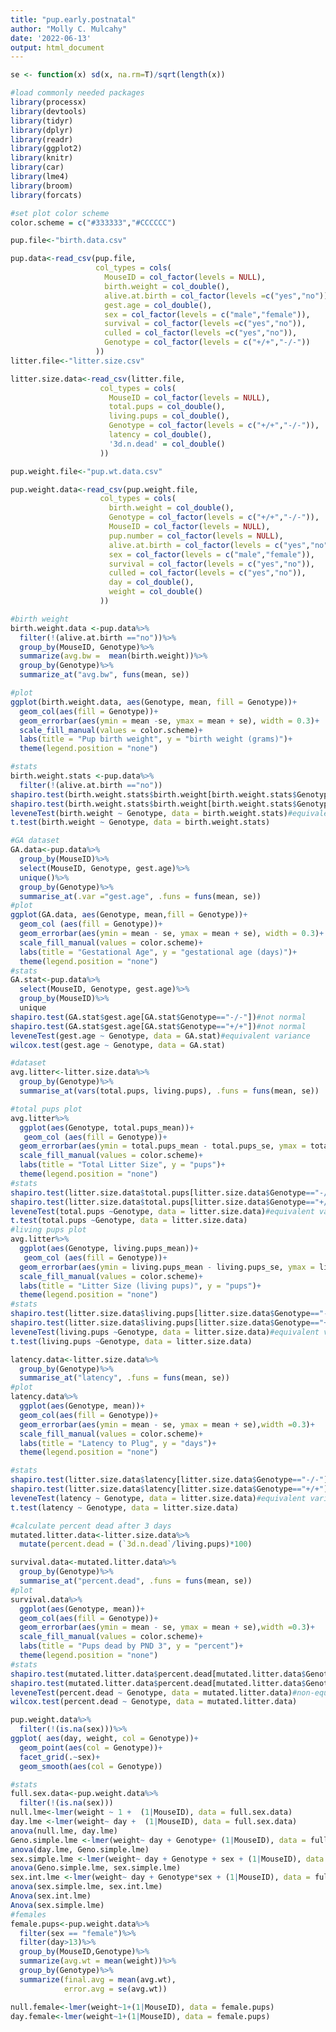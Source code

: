 ```yaml
---
title: "pup.early.postnatal"
author: "Molly C. Mulcahy"
date: '2022-06-13'
output: html_document
---
```


```r

se <- function(x) sd(x, na.rm=T)/sqrt(length(x))

#load commonly needed packages
library(processx)
library(devtools)
library(tidyr)
library(dplyr)
library(readr)
library(ggplot2)
library(knitr)
library(car)
library(lme4)
library(broom)
library(forcats)

#set plot color scheme
color.scheme = c("#333333","#CCCCCC")
```


```r
pup.file<-"birth.data.csv"

pup.data<-read_csv(pup.file,
                   col_types = cols(
                     MouseID = col_factor(levels = NULL),
                     birth.weight = col_double(),
                     alive.at.birth = col_factor(levels =c("yes","no")),
                     gest.age = col_double(),
                     sex = col_factor(levels = c("male","female")),
                     survival = col_factor(levels =c("yes","no")),
                     culled = col_factor(levels =c("yes","no")),
                     Genotype = col_factor(levels = c("+/+","-/-"))
                   ))
litter.file<-"litter.size.csv"

litter.size.data<-read_csv(litter.file,
                    col_types = cols(
                      MouseID = col_factor(levels = NULL),
                      total.pups = col_double(),
                      living.pups = col_double(),
                      Genotype = col_factor(levels = c("+/+","-/-")),
                      latency = col_double(),
                      '3d.n.dead' = col_double()
                    ))

pup.weight.file<-"pup.wt.data.csv"

pup.weight.data<-read_csv(pup.weight.file,
                    col_types = cols(
                      birth.weight = col_double(),
                      Genotype = col_factor(levels = c("+/+","-/-")),
                      MouseID = col_factor(levels = NULL),
                      pup.number = col_factor(levels = NULL),
                      alive.at.birth = col_factor(levels = c("yes","no")),
                      sex = col_factor(levels = c("male","female")),
                      survival = col_factor(levels = c("yes","no")),
                      culled = col_factor(levels = c("yes","no")),
                      day = col_double(),
                      weight = col_double()
                    ))
```


```r
#birth weight
birth.weight.data <-pup.data%>%
  filter(!(alive.at.birth =="no"))%>%
  group_by(MouseID, Genotype)%>%
  summarize(avg.bw =  mean(birth.weight))%>%
  group_by(Genotype)%>%
  summarize_at("avg.bw", funs(mean, se))

#plot
ggplot(birth.weight.data, aes(Genotype, mean, fill = Genotype))+
  geom_col(aes(fill = Genotype))+
  geom_errorbar(aes(ymin = mean -se, ymax = mean + se), width = 0.3)+
  scale_fill_manual(values = color.scheme)+
  labs(title = "Pup birth weight", y = "birth weight (grams)")+
  theme(legend.position = "none")

#stats
birth.weight.stats <-pup.data%>%
  filter(!(alive.at.birth =="no"))
shapiro.test(birth.weight.stats$birth.weight[birth.weight.stats$Genotype=="-/-"])#normal
shapiro.test(birth.weight.stats$birth.weight[birth.weight.stats$Genotype=="+/+"])#normal
leveneTest(birth.weight ~ Genotype, data = birth.weight.stats)#equivalent variance
t.test(birth.weight ~ Genotype, data = birth.weight.stats)
```


```r
#GA dataset 
GA.data<-pup.data%>%
  group_by(MouseID)%>%
  select(MouseID, Genotype, gest.age)%>%
  unique()%>%
  group_by(Genotype)%>%
  summarise_at(.var ="gest.age", .funs = funs(mean, se))
#plot
ggplot(GA.data, aes(Genotype, mean,fill = Genotype))+
  geom_col (aes(fill = Genotype))+
  geom_errorbar(aes(ymin = mean - se, ymax = mean + se), width = 0.3)+
  scale_fill_manual(values = color.scheme)+
  labs(title = "Gestational Age", y = "gestational age (days)")+
  theme(legend.position = "none")
#stats
GA.stat<-pup.data%>%
  select(MouseID, Genotype, gest.age)%>%
  group_by(MouseID)%>%
  unique
shapiro.test(GA.stat$gest.age[GA.stat$Genotype=="-/-"])#not normal
shapiro.test(GA.stat$gest.age[GA.stat$Genotype=="+/+"])#not normal
leveneTest(gest.age ~ Genotype, data = GA.stat)#equivalent variance
wilcox.test(gest.age ~ Genotype, data = GA.stat)
```


```r
#dataset
avg.litter<-litter.size.data%>%
  group_by(Genotype)%>%
  summarise_at(vars(total.pups, living.pups), .funs = funs(mean, se))

#total pups plot
avg.litter%>%
  ggplot(aes(Genotype, total.pups_mean))+
   geom_col (aes(fill = Genotype))+
  geom_errorbar(aes(ymin = total.pups_mean - total.pups_se, ymax = total.pups_mean + total.pups_se), width = 0.3)+
  scale_fill_manual(values = color.scheme)+
  labs(title = "Total Litter Size", y = "pups")+
  theme(legend.position = "none")
#stats
shapiro.test(litter.size.data$total.pups[litter.size.data$Genotype=="-/-"])#normal
shapiro.test(litter.size.data$total.pups[litter.size.data$Genotype=="+/+"])#normal
leveneTest(total.pups ~Genotype, data = litter.size.data)#equivalent variance
t.test(total.pups ~Genotype, data = litter.size.data)
#living pups plot
avg.litter%>%
  ggplot(aes(Genotype, living.pups_mean))+
   geom_col (aes(fill = Genotype))+
  geom_errorbar(aes(ymin = living.pups_mean - living.pups_se, ymax = living.pups_mean + living.pups_se), width = 0.3)+
  scale_fill_manual(values = color.scheme)+
  labs(title = "Litter Size (living pups)", y = "pups")+
  theme(legend.position = "none")
#stats
shapiro.test(litter.size.data$living.pups[litter.size.data$Genotype=="-/-"])#normal
shapiro.test(litter.size.data$living.pups[litter.size.data$Genotype=="+/+"])#normal
leveneTest(living.pups ~Genotype, data = litter.size.data)#equivalent variance
t.test(living.pups ~Genotype, data = litter.size.data)
```


```r
latency.data<-litter.size.data%>%
  group_by(Genotype)%>%
  summarise_at("latency", .funs = funs(mean, se))
#plot
latency.data%>%
  ggplot(aes(Genotype, mean))+
  geom_col(aes(fill = Genotype))+
  geom_errorbar(aes(ymin = mean - se, ymax = mean + se),width =0.3)+
  scale_fill_manual(values = color.scheme)+
  labs(title = "Latency to Plug", y = "days")+
  theme(legend.position = "none")

#stats
shapiro.test(litter.size.data$latency[litter.size.data$Genotype=="-/-"])#normal
shapiro.test(litter.size.data$latency[litter.size.data$Genotype=="+/+"])#normal
leveneTest(latency ~ Genotype, data = litter.size.data)#equivalent variance
t.test(latency ~ Genotype, data = litter.size.data)
```


```r
#calculate percent dead after 3 days
mutated.litter.data<-litter.size.data%>%
  mutate(percent.dead = (`3d.n.dead`/living.pups)*100)

survival.data<-mutated.litter.data%>%
  group_by(Genotype)%>%
  summarise_at("percent.dead", .funs = funs(mean, se))
#plot
survival.data%>%
  ggplot(aes(Genotype, mean))+
  geom_col(aes(fill = Genotype))+
  geom_errorbar(aes(ymin = mean - se, ymax = mean + se),width =0.3)+
  scale_fill_manual(values = color.scheme)+
  labs(title = "Pups dead by PND 3", y = "percent")+
  theme(legend.position = "none")
#stats
shapiro.test(mutated.litter.data$percent.dead[mutated.litter.data$Genotype=="-/-"])#not normal
shapiro.test(mutated.litter.data$percent.dead[mutated.litter.data$Genotype=="+/+"])#not normal
leveneTest(percent.dead ~ Genotype, data = mutated.litter.data)#non-equivalent variance
wilcox.test(percent.dead ~ Genotype, data = mutated.litter.data)
```


```r
pup.weight.data%>%
  filter(!(is.na(sex)))%>%
ggplot( aes(day, weight, col = Genotype))+
  geom_point(aes(col = Genotype))+
  facet_grid(.~sex)+
  geom_smooth(aes(col = Genotype))

#stats
full.sex.data<-pup.weight.data%>%
  filter(!(is.na(sex)))
null.lme<-lmer(weight ~ 1 +  (1|MouseID), data = full.sex.data)
day.lme <-lmer(weight~ day +  (1|MouseID), data = full.sex.data)
anova(null.lme, day.lme)
Geno.simple.lme <-lmer(weight~ day + Genotype+ (1|MouseID), data = full.sex.data)
anova(day.lme, Geno.simple.lme)
sex.simple.lme <-lmer(weight~ day + Genotype + sex + (1|MouseID), data = full.sex.data)
anova(Geno.simple.lme, sex.simple.lme)
sex.int.lme <-lmer(weight~ day + Genotype*sex + (1|MouseID), data = full.sex.data)
anova(sex.simple.lme, sex.int.lme)
Anova(sex.int.lme)
Anova(sex.simple.lme)
#females
female.pups<-pup.weight.data%>%
  filter(sex == "female")%>%
  filter(day>13)%>%
  group_by(MouseID,Genotype)%>%
  summarize(avg.wt = mean(weight))%>%
  group_by(Genotype)%>%
  summarize(final.avg = mean(avg.wt),
            error.avg = se(avg.wt))

null.female<-lmer(weight~1+(1|MouseID), data = female.pups)
day.female<-lmer(weight~1+(1|MouseID), data = female.pups)


```